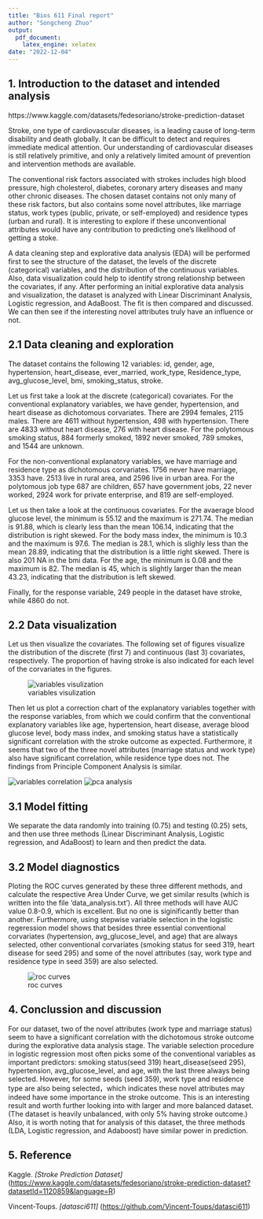 ```yaml
---
title: "Bios 611 Final report"
author: "Songcheng Zhuo"
output:
  pdf_document:
    latex_engine: xelatex
date: "2022-12-04"
---
```



## 1. Introduction to the dataset and intended analysis

https://www.kaggle.com/datasets/fedesoriano/stroke-prediction-dataset

Stroke, one type of cardiovascular diseases, is a leading cause of long-term disability and death globally. It can be difficult to detect and requires immediate medical attention. Our understanding of cardiovascular diseases is still relatively primitive, and only a relatively limited amount of prevention and intervention methods are available. 

The conventional risk factors associated with strokes includes high blood pressure, high cholesterol, diabetes, coronary artery diseases and many other chronic diseases. The chosen dataset contains not only many of these risk factors, but also contains some novel attributes, like marriage status, work types (public, private, or self-employed) and residence types (urban and rural). It is interesting to explore if these unconventional attributes would have any contribution to predicting one’s likelihood of getting a stoke. 

A data cleaning step and explorative data analysis (EDA) will be performed first to see the structure of the dataset, the levels of the discrete (categorical) variables, and the distribution of the continuous variables. Also, data visualization could help to identify strong relationship between the covariates, if any. After performing an initial explorative data analysis and visualization, the dataset is analyzed with Linear Discriminant Analysis, Logistic regression, and AdaBoost. The fit is then compared and discussed.  We can then see if the interesting novel attributes truly have an influence or not.


## 2.1 Data cleaning and exploration

The dataset contains the following 12 variables: id, gender, age, hypertension, heart_disease, ever_married, work_type, Residence_type, avg_glucose_level, bmi, smoking_status, stroke.

Let us first take a look at the discrete (categorical) covariates. For the conventional explanatory variables, we have gender, hypertension, and heart disease as dichotomous corvariates. There are 2994 females, 2115 males. There are 4611 without hypertension, 498 with hypertension. There are 4833 without heart disease, 276 with heart disease. For the polytomous smoking status, 884 formerly smoked, 1892 never smoked, 789 smokes, and 1544 are unknown. 

For the non-conventional explanatory variables, we have marriage and residence type as dichotomous corvariates. 1756 never have marriage, 3353 have. 2513 live in rural area, and 2596 live in urban area. For the polytomous job type 687 are children, 657 have government jobs, 22 never worked, 2924 work for private enterprise, and 819 are self-employed.

Let us then take a look at the continuous covariates. For the avaerage blood glucose level, the minimum is 55.12 and the maximum is 271.74. The median is 91.88, which is clearly less than the mean 106.14, indicating that the distribution is right skewed. For the body mass index, the minimum is 10.3 and the maximum is 97.6. The median is 28.1, which is slighly less than the mean 28.89, indicating that the distribution is a little right skewed. There is also 201 NA in the bmi data. For the age, the minimum is 0.08 and the maximum is 82. The median is 45, which is slightly larger than the mean 43.23, indicating that the distribution is left skewed. 

Finally, for the response variable, 249 people in the dataset have stroke, while 4860 do not. 

## 2.2 Data visualization

Let us then visualize the covariates. The following set of figures visualize the distribution of the discrete (first 7) and continuous (last 3) covariates, respectively. The proportion of having stroke is also indicated for each level of the corvariates in the figures.

![variables visulization](figures/variable_distributions.png)

Then let us plot a correction chart of the explanatory variables together with the response variables, from which we could confirm that the conventional explanatory variables like age, hypertension, heart disease, average blood glucose level, body mass index, and smoking status have a statistically significant correlation with the stroke outcome as expected. Furthermore, it seems that two of the three novel attributes (marriage status and work type) also have significant correlation, while residence type does not. The findings from Principle Component Analysis is similar.

![variables correlation](figures/stroke_variables.png)
![pca analysis](figures/pca.png)






## 3.1 Model fitting
We separate the data randomly into training (0.75) and testing (0.25) sets, and then use three methods (Linear Discriminant Analysis, Logistic regression, and AdaBoost) to learn and then predict the data. 



## 3.2 Model diagnostics
Ploting the ROC curves generated by these three different methods, and calculate the respective Area Under Curve, we get similar results (which is written into the file 'data_analysis.txt'). All three methods will have AUC value 0.8-0.9, which is excellent. But no one is siginificantly better than another. Furthermore, using stepwise variable selection in the logistic regeression model shows that besides three essential conventional corvariates (hypertension, avg_glucose_level, and age) that are always selected, other conventional corvariates (smoking status for seed 319, heart disease for seed 295) and some of the novel attributes (say, work type and residence type in seed 359) are also selected.



![roc curves](figures/roc.png)
 
## 4. Conclussion and discussion
For our dataset, two of the novel attributes (work type and marriage status) seem to have a significant correlation with the dichotomous stroke outcome during the explorative data analysis stage. The variable selection procedure in logistic regression most often picks some of the conventional variables as important predictors: smoking status(seed 319) heart_disease(seed 295), hypertension, avg_glucose_level, and age, with the last three always being selected. However, for some seeds (seed 359), work type and residence type are also being selected，which indicates these novel attributes may indeed have some importance in the stroke outcome. This is an interesting result and worth further looking into with larger and more balanced dataset. (The dataset is heavily unbalanced, with only 5% having stroke outcome.) Also, it is worth noting that for analysis of this dataset, the three methods (LDA, Logistic regression, and Adaboost) have similar power in prediction.


## 5. Reference
::: {#citeproc_bib_item_1}
Kaggle. *[Stroke Prediction Dataset]* (<https://www.kaggle.com/datasets/fedesoriano/stroke-prediction-dataset?datasetId=1120859&language=R>)
:::

::: {#citeproc_bib_item_2}
Vincent-Toups. *[datasci611]* (<https://github.com/Vincent-Toups/datasci611>)
:::

